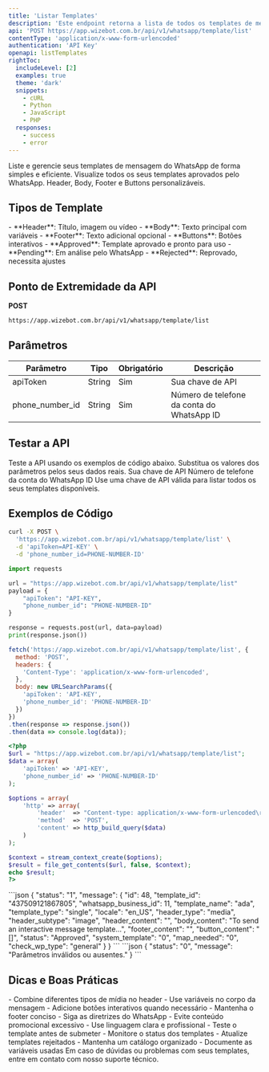 ```yaml
---
title: 'Listar Templates'
description: 'Este endpoint retorna a lista de todos os templates de mensagem disponíveis para sua conta.'
api: 'POST https://app.wizebot.com.br/api/v1/whatsapp/template/list'
contentType: 'application/x-www-form-urlencoded'
authentication: 'API Key'
openapi: listTemplates
rightToc:
  includeLevel: [2]
  examples: true
  theme: 'dark'
  snippets:
    - cURL
    - Python
    - JavaScript
    - PHP
  responses:
    - success
    - error
---
```


<Note>
  Liste e gerencie seus templates de mensagem do WhatsApp de forma simples e eficiente.
</Note>

<CardGroup cols={2}>
  <Card title="Templates Aprovados" icon="check-circle">
    Visualize todos os seus templates aprovados pelo WhatsApp.
  </Card>
  <Card title="Componentes Suportados" icon="puzzle">
    Header, Body, Footer e Buttons personalizáveis.
  </Card>
</CardGroup>

## Tipos de Template

<Tabs>
  <Tab title="Componentes">
    - **Header**: Título, imagem ou vídeo
    - **Body**: Texto principal com variáveis
    - **Footer**: Texto adicional opcional
    - **Buttons**: Botões interativos
  </Tab>
  <Tab title="Status">
    - **Approved**: Template aprovado e pronto para uso
    - **Pending**: Em análise pelo WhatsApp
    - **Rejected**: Reprovado, necessita ajustes
  </Tab>
</Tabs>

## Ponto de Extremidade da API

<Icon icon="circle-right" color="#F87171" size={20} /> **POST**

```bash
https://app.wizebot.com.br/api/v1/whatsapp/template/list
```

## Parâmetros

| Parâmetro | Tipo | Obrigatório | Descrição |
|-----------|------|-------------|-----------|
| apiToken | String | Sim | Sua chave de API |
| phone_number_id | String | Sim | Número de telefone da conta do WhatsApp ID |

## Testar a API

<Note>
  Teste a API usando os exemplos de código abaixo. Substitua os valores dos parâmetros pelos seus dados reais.
</Note>

<ParamField body="apiToken" type="string" required>
  Sua chave de API
</ParamField>

<ParamField body="phone_number_id" type="string" required>
  Número de telefone da conta do WhatsApp ID
</ParamField>

<Tip>
  Use uma chave de API válida para listar todos os seus templates disponíveis.
</Tip>

## Exemplos de Código

<RequestExample>

```bash cURL
curl -X POST \
  'https://app.wizebot.com.br/api/v1/whatsapp/template/list' \
  -d 'apiToken=API-KEY' \
  -d 'phone_number_id=PHONE-NUMBER-ID'
```

```python Python
import requests

url = "https://app.wizebot.com.br/api/v1/whatsapp/template/list"
payload = {
    "apiToken": "API-KEY",
    "phone_number_id": "PHONE-NUMBER-ID"
}

response = requests.post(url, data=payload)
print(response.json())
```

```javascript JavaScript
fetch('https://app.wizebot.com.br/api/v1/whatsapp/template/list', {
  method: 'POST',
  headers: {
    'Content-Type': 'application/x-www-form-urlencoded',
  },
  body: new URLSearchParams({
    'apiToken': 'API-KEY',
    'phone_number_id': 'PHONE-NUMBER-ID'
  })
})
.then(response => response.json())
.then(data => console.log(data));
```

```php PHP
<?php
$url = "https://app.wizebot.com.br/api/v1/whatsapp/template/list";
$data = array(
    'apiToken' => 'API-KEY',
    'phone_number_id' => 'PHONE-NUMBER-ID'
);

$options = array(
    'http' => array(
        'header'  => "Content-type: application/x-www-form-urlencoded\r\n",
        'method'  => 'POST',
        'content' => http_build_query($data)
    )
);

$context = stream_context_create($options);
$result = file_get_contents($url, false, $context);
echo $result;
?>
```

</RequestExample>

<ResponseField name="success" type="200 - OK">
  ```json
  {
    "status": "1",
    "message": {
      "id": 48,
      "template_id": "437509121867805",
      "whatsapp_business_id": 11,
      "template_name": "ada",
      "template_type": "single",
      "locale": "en_US",
      "header_type": "media",
      "header_subtype": "image",
      "header_content": "",
      "body_content": "To send an interactive message template...",
      "footer_content": "",
      "button_content": "[]",
      "status": "Approved",
      "system_template": "0",
      "map_needed": "0",
      "check_wp_type": "general"
    }
  }
  ```
</ResponseField>

<ResponseField name="error" type="400 - Bad Request">
  ```json
  {
    "status": "0",
    "message": "Parâmetros inválidos ou ausentes."
  }
  ```
</ResponseField>

## Dicas e Boas Práticas

<AccordionGroup>
  <Accordion title="Componentes do Template">
    - Combine diferentes tipos de mídia no header
    - Use variáveis no corpo da mensagem
    - Adicione botões interativos quando necessário
    - Mantenha o footer conciso
  </Accordion>
  
  <Accordion title="Processo de Aprovação">
    - Siga as diretrizes do WhatsApp
    - Evite conteúdo promocional excessivo
    - Use linguagem clara e profissional
    - Teste o template antes de submeter
  </Accordion>

  <Accordion title="Gerenciamento">
    - Monitore o status dos templates
    - Atualize templates rejeitados
    - Mantenha um catálogo organizado
    - Documente as variáveis usadas
  </Accordion>
</AccordionGroup>

<Note>
  Em caso de dúvidas ou problemas com seus templates, entre em contato com nosso suporte técnico.
</Note>
